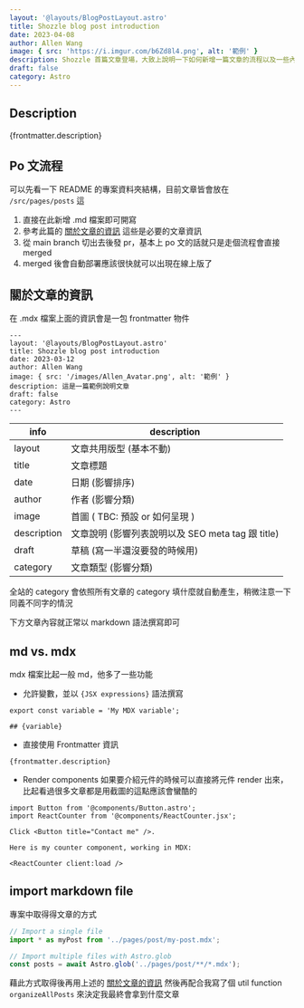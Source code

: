 ```yaml
---
layout: '@layouts/BlogPostLayout.astro'
title: Shozzle blog post introduction
date: 2023-04-08
author: Allen Wang
image: { src: 'https://i.imgur.com/b6Zd8l4.png', alt: '範例' }
description: Shozzle 首篇文章登場，大致上說明一下如何新增一篇文章的流程以及一些內容的說明
draft: false
category: Astro
---
```


## Description

<p>{frontmatter.description}</p>

## Po 文流程

可以先看一下 README 的專案資料夾結構，目前文章皆會放在 `/src/pages/posts` 這

1. 直接在此新增 .md 檔案即可開寫
2. 參考此篇的 [關於文章的資訊](#關於文章的資訊) 這些是必要的文章資訊
3. 從 main branch 切出去後發 pr，基本上 po 文的話就只是走個流程會直接 merged
4. merged 後會自動部署應該很快就可以出現在線上版了

## 關於文章的資訊

在 .mdx 檔案上面的資訊會是一包 frontmatter 物件

```markup
---
layout: '@layouts/BlogPostLayout.astro'
title: Shozzle blog post introduction
date: 2023-03-12
author: Allen Wang
image: { src: '/images/Allen_Avatar.png', alt: '範例' }
description: 這是一篇範例說明文章
draft: false
category: Astro
---
```

| info        | description                                       |
| ----------- | ------------------------------------------------- |
| layout      | 文章共用版型 (基本不動)                           |
| title       | 文章標題                                          |
| date        | 日期 (影響排序)                                   |
| author      | 作者 (影響分類)                                   |
| image       | 首圖 ( TBC: 預設 or 如何呈現 )                    |
| description | 文章說明 (影響列表說明以及 SEO meta tag 跟 title) |
| draft       | 草稿 (寫一半還沒要發的時候用)                     |
| category    | 文章類型 (影響分類)                               |

全站的 category 會依照所有文章的 category 填什麼就自動產生，稍微注意一下同義不同字的情況

下方文章內容就正常以 markdown 語法撰寫即可

## md vs. mdx

mdx 檔案比起一般 md，他多了一些功能

- 允許變數，並以 `{JSX expressions}` 語法撰寫

```
export const variable = 'My MDX variable';

## {variable}
```

- 直接使用 Frontmatter 資訊

```
{frontmatter.description}
```

- Render components 如果要介紹元件的時候可以直接將元件 render 出來，比起看過很多文章都是用截圖的這點應該會蠻酷的

```
import Button from '@components/Button.astro';
import ReactCounter from '@components/ReactCounter.jsx';

Click <Button title="Contact me" />.

Here is my counter component, working in MDX:

<ReactCounter client:load />
```

## import markdown file

專案中取得得文章的方式

```javascript
// Import a single file
import * as myPost from '../pages/post/my-post.mdx';

// Import multiple files with Astro.glob
const posts = await Astro.glob('../pages/post/**/*.mdx');
```

藉此方式取得後再用上述的 [關於文章的資訊](#關於文章的資訊) 然後再配合我寫了個 util function `organizeAllPosts` 來決定我最終會拿到什麼文章
